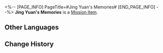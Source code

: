 <%-- [PAGE_INFO]
PageTitle=#Jing Yuan's Memories#
[END_PAGE_INFO] --%>
{{Item Infobox
|id          = 140221
|image       = Item Jing Yuan's Memories.png{{subst:void|<!--$UPLOAD:<<SpriteOutput/ItemFigures/140125.png>-<Item Jing Yuan's Memories.png>-<Item Icons>>-->}}
|type        = Mission Item
|invCategory = Missions
|rarity      = 3
|effect      = 
|description = Jing Yuan still clearly remembers those two young pilots. They were optimistic, brave, and talented. But, he also remembers how it all ended.
}}
'''Jing Yuan's Memories''' is a [[Mission Item]].

==Other Languages==
{{Other Languages
|en   = Jing Yuan's Memories
|zhs  = 景元的回忆
|zht  = 景元的回憶
|ja   = 景元の記憶
|ko   = 경원의 기억
|es   = Recuerdos de Jing Yuan
|fr   = Souvenirs de Jing Yuan
|ru   = Воспоминание Цзин Юаня
|th   = ความทรงจำของ Jing Yuan
|vi   = Hồi Ức Của Jing Yuan
|de   = Jing Yuans Erinnerungen
|id   = Kenangan Jing Yuan
|pt   = Memórias de Jing Yuan
}}

==Change History==
{{Change History|1.2}}